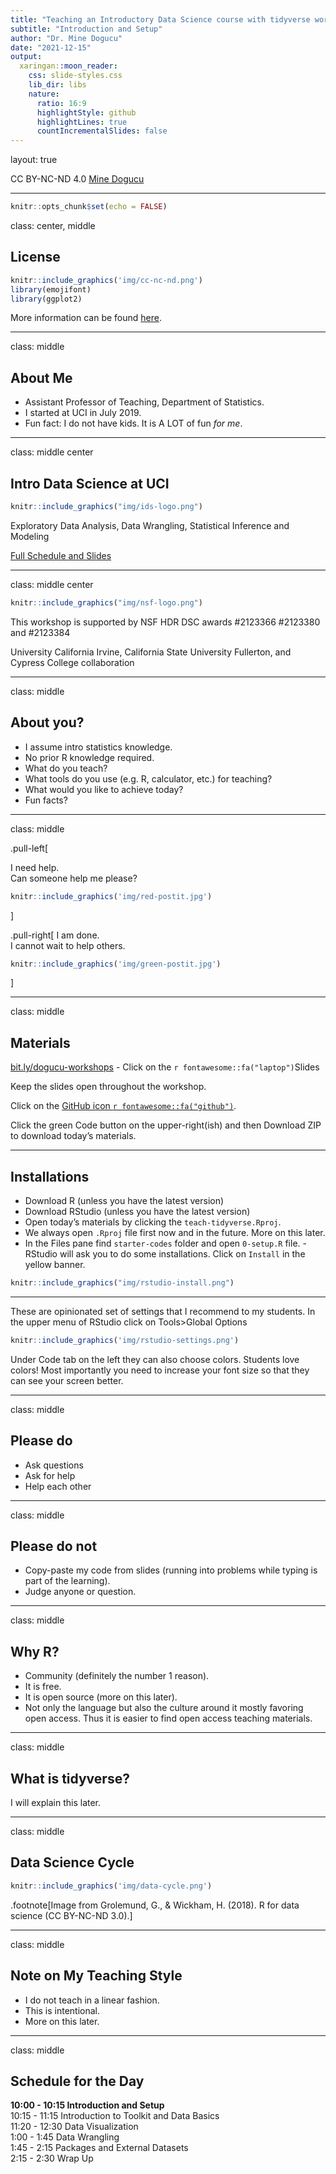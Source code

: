 ```yaml
---
title: "Teaching an Introductory Data Science course with tidyverse workshop"
subtitle: "Introduction and Setup"
author: "Dr. Mine Dogucu"
date: "2021-12-15"
output:
  xaringan::moon_reader:
    css: slide-styles.css
    lib_dir: libs
    nature:
      ratio: 16:9
      highlightStyle: github
      highlightLines: true
      countIncrementalSlides: false
---
```


layout: true
  
<div class="my-header"></div>

<div class="my-footer"> 
 CC BY-NC-ND 4.0 <a href="https://mdogucu.ics.uci.edu">Mine Dogucu</a></div> 

---

```r
knitr::opts_chunk$set(echo = FALSE)
```

class: center, middle

## License

```r
knitr::include_graphics('img/cc-nc-nd.png')
library(emojifont)
library(ggplot2)

```


More information can be found [here](https://creativecommons.org/licenses/by-sa/2.5/).

---

class: middle

## About Me

- Assistant Professor of Teaching, Department of Statistics.
- I started at UCI in July 2019.
- Fun fact: I do not have kids. It is A LOT of fun _for me_.

---

class: middle center

## Intro Data Science at UCI

```r
knitr::include_graphics("img/ids-logo.png")
```

Exploratory Data Analysis, Data Wrangling, Statistical Inference and Modeling

[Full Schedule and Slides](https://www.introdata.science/schedule.html)

---

class: middle center



```r
knitr::include_graphics("img/nsf-logo.png")
```

This workshop is supported by NSF HDR DSC awards #2123366 #2123380 and #2123384

University California Irvine, California State University Fullerton, and Cypress College collaboration

---

class: middle

## About you?

- I assume intro statistics knowledge.
- No prior R knowledge required.
- What do you teach?
- What tools do you use (e.g. R, calculator, etc.) for teaching?
- What would you like to achieve today?
- Fun facts?

---

class: middle

.pull-left[

I need help.   
Can someone help me please?

```r
knitr::include_graphics('img/red-postit.jpg')
```

]



.pull-right[
I am done.   
I cannot wait to help others.

```r
knitr::include_graphics('img/green-postit.jpg')
```
]

---

class:  middle

## Materials

[bit.ly/dogucu-workshops](http://bit.ly/dogucu-workshops) - Click on the `r fontawesome::fa("laptop")`Slides 

Keep the slides open throughout the workshop. 
 
Click on the [GitHub icon `r fontawesome::fa("github")`](https://github.com/mdogucu/teach-tidyverse).


Click the green Code button on the upper-right(ish) and then Download ZIP to download today's materials.


---

## Installations 

- Download R (unless you have the latest version)
- Download RStudio (unless you have the latest version)
- Open today's materials by clicking the `teach-tidyverse.Rproj`. 
- We always open `.Rproj` file first now and in the future. More on this later.
- In the Files pane find `starter-codes` folder and open `0-setup.R` file. 
-RStudio will ask you to do some installations. Click on `Install` in the yellow banner.

```r
knitr::include_graphics("img/rstudio-install.png")
```

---

These are opinionated set of settings that I recommend to my students. In the upper menu of RStudio click on Tools>Global Options

```r
knitr::include_graphics('img/rstudio-settings.png')
```
Under Code tab on the left they can also choose colors. Students love colors! Most importantly you need to increase your font size so that they can see your screen better.

---


class: middle

## Please do

- Ask questions 
- Ask for help
- Help each other

---

class: middle

## Please do not

- Copy-paste my code from slides (running into problems while typing is part of the learning).
- Judge anyone or question.

---

class: middle

## Why R?

- Community (definitely the number 1 reason). 
- It is free.
- It is open source (more on this later).
- Not only the language but also the culture around it mostly favoring open access. Thus it is easier to find open access teaching materials.

---

class: middle

## What is tidyverse?

I will explain this later. 

---

class: middle

##  Data Science Cycle

```r
knitr::include_graphics('img/data-cycle.png')
```

.footnote[Image from Grolemund, G., & Wickham, H. (2018). R for data science (CC BY-NC-ND 3.0).]

---

class: middle

## Note on My Teaching Style

- I do not teach in a linear fashion.
- This is intentional. 
- More on this later.

---

class: middle


## Schedule for the Day

__10:00 - 10:15 Introduction and Setup__  
10:15 - 11:15 Introduction to Toolkit and Data Basics  
11:20 - 12:30 Data Visualization  
1:00 - 1:45 Data Wrangling   
1:45 - 2:15 Packages and External Datasets  
2:15 - 2:30 Wrap Up  


